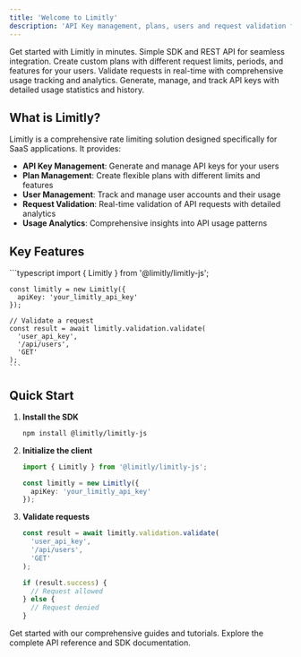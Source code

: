 ```yaml
---
title: 'Welcome to Limitly'
description: 'API Key management, plans, users and request validation for your SaaS'
---
```


<Hero
  title="Limitly"
  subtitle="Simple and powerful rate limiting for your SaaS"
  image="/images/hero-light.png"
  darkImage="/images/hero-dark.png"
/>

<CardGroup cols={2}>
  <Card
    title="Easy Integration"
    icon="bolt"
    href="/quickstart"
  >
    Get started with Limitly in minutes. Simple SDK and REST API for seamless integration.
  </Card>
  <Card
    title="Flexible Plans"
    icon="list"
    href="/sdk/plans"
  >
    Create custom plans with different request limits, periods, and features for your users.
  </Card>
  <Card
    title="Real-time Validation"
    icon="shield-check"
    href="/sdk/validation"
  >
    Validate requests in real-time with comprehensive usage tracking and analytics.
  </Card>
  <Card
    title="API Key Management"
    icon="key"
    href="/sdk/api-keys"
  >
    Generate, manage, and track API keys with detailed usage statistics and history.
  </Card>
</CardGroup>

## What is Limitly?

Limitly is a comprehensive rate limiting solution designed specifically for SaaS applications. It provides:

- **API Key Management**: Generate and manage API keys for your users
- **Plan Management**: Create flexible plans with different limits and features
- **User Management**: Track and manage user accounts and their usage
- **Request Validation**: Real-time validation of API requests with detailed analytics
- **Usage Analytics**: Comprehensive insights into API usage patterns

## Key Features

<CardGroup cols={1}>
  <Card title="Simple SDK Integration">
    ```typescript
    import { Limitly } from '@limitly/limitly-js';
    
    const limitly = new Limitly({
      apiKey: 'your_limitly_api_key'
    });
    
    // Validate a request
    const result = await limitly.validation.validate(
      'user_api_key',
      '/api/users',
      'GET'
    );
    ```
  </Card>
</CardGroup>

## Quick Start

1. **Install the SDK**
   ```bash
   npm install @limitly/limitly-js
   ```

2. **Initialize the client**
   ```typescript
   import { Limitly } from '@limitly/limitly-js';
   
   const limitly = new Limitly({
     apiKey: 'your_limitly_api_key'
   });
   ```

3. **Validate requests**
   ```typescript
   const result = await limitly.validation.validate(
     'user_api_key',
     '/api/users',
     'GET'
   );
   
   if (result.success) {
     // Request allowed
   } else {
     // Request denied
   }
   ```

<CardGroup cols={2}>
  <Card
    title="View Documentation"
    icon="book-open"
    href="/quickstart"
  >
    Get started with our comprehensive guides and tutorials.
  </Card>
  <Card
    title="API Reference"
    icon="code"
    href="/api-reference/sdk"
  >
    Explore the complete API reference and SDK documentation.
  </Card>
</CardGroup>
